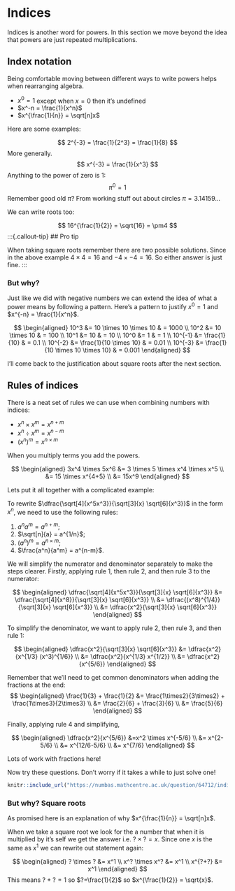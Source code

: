 # Indices

Indices is another word for powers. In this section we move beyond the idea that powers are just repeated multiplications. 

## Index notation

Being comfortable moving between different ways to write powers helps when rearranging algebra.

:::{.callout-note}
* $x^0 = 1$ except when $x=0$ then it's undefined
* $x^-n = \frac{1}{x^n}$
* $x^{\frac{1}{n}} = \sqrt[n]x$
:::

Here are some examples:

$$
2^{-3} = \frac{1}{2^3} = \frac{1}{8}
$$
More generally.
$$
x^{-3} = \frac{1}{x^3}
$$
Anything to the power of zero is $1$:
$$
\pi^0 = 1
$$
Remember good old $\pi$? From working stuff out about circles $\pi = 3.14159...$

We can write roots too:

$$
16^{\frac{1}{2}} = \sqrt{16} = \pm4
$$
:::{.callout-tip}
## Pro tip

When taking square roots remember there are two possible solutions. Since in the above example $4 \times 4 = 16$ and  $-4 \times -4 = 16$. So either answer is just fine.
:::

### But why?

Just like we did with negative numbers we can extend the idea of what a power means by following a pattern. Here's a pattern to justify $x^0 = 1$ and $x^{-n} = \frac{1}{x^n}$.

$$
\begin{aligned} 10^3 &= 10 \times 10 \times 10 & = 1000 \\
10^2 &= 10 \times 10 & = 100 \\
10^1 &= 10 & = 10 \\
10^0 &= 1 & = 1 \\
10^{-1} &= \frac{1}{10} & = 0.1 \\
10^{-2} &= \frac{1}{10 \times 10} & = 0.01 \\
10^{-3} &= \frac{1}{10 \times 10 \times 10} & = 0.001 
\end{aligned}
$$

I'll come back to the justification about square roots after the next section.

## Rules of indices

There is a neat set of rules we can use when combining numbers with indices:

:::{.callout-note}
* $x^n \times x^m = x^{n+m}$
* $x^n \div x^m = x^{n-m}$
* $(x^n)^m = x^{n \times m}$
:::

When you multiply terms you add the powers.

$$
\begin{aligned} 3x^4 \times 5x^6 &= 3 \times 5 \times x^4 \times x^5 \\
&= 15 \times x^{4+5} \\
&= 15x^9
\end{aligned}
$$

Lets put it all together with a complicated example:

To rewrite $\dfrac{\sqrt[4]{x^5x^3}}{\sqrt[3]{x} \sqrt[6]{x^3}}$ in the form $x^n$, we need to use the following rules:

1. $a^n a^m = a^{n+m}$;
2. $\sqrt[n]{a} = a^{1/n}$;
3. $\left(a^n\right)^m = a^{n \times m}$;
4. $\frac{a^n}{a^m} = a^{n-m}$.

We will simplify the numerator and denominator separately to make the steps clearer. Firstly, applying rule 1, then rule 2, and then rule 3 to the numerator:

$$
\begin{aligned} \dfrac{\sqrt[4]{x^5x^3}}{\sqrt[3]{x} \sqrt[6]{x^3}} &= \dfrac{\sqrt[4]{x^8}}{\sqrt[3]{x} \sqrt[6]{x^3}} \\
 &= \dfrac{(x^8)^{1/4}}{\sqrt[3]{x} \sqrt[6]{x^3}} \\
 &= \dfrac{x^2}{\sqrt[3]{x} \sqrt[6]{x^3}}
\end{aligned}
$$

To simplify the denominator, we want to apply rule 2, then rule 3, and then rule 1:

$$
\begin{aligned} \dfrac{x^2}{\sqrt[3]{x} \sqrt[6]{x^3}} &= \dfrac{x^2}{x^{1/3} (x^3)^{1/6}} \\
 &= \dfrac{x^2}{x^{1/3} x^{1/2}} \\
 &= \dfrac{x^2}{x^{5/6}}
\end{aligned}
$$

Remember that we'll need to get common denominators when adding the fractions at the end:
$$
\begin{aligned} \frac{1}{3} + \frac{1}{2} &= \frac{1\times2}{3\times2}  + \frac{1\times3}{2\times3} \\
&= \frac{2}{6}  + \frac{3}{6} \\
&= \frac{5}{6}
\end{aligned}
$$

Finally, applying rule 4 and simplifying, 

$$
\begin{aligned} \dfrac{x^2}{x^{5/6}} &=x^2 \times x^{-5/6} \\
 &= x^{2-5/6} \\
 &= x^{12/6-5/6} \\
 &= x^{7/6}
\end{aligned}
$$

Lots of work with fractions here! 

Now try these questions. Don't worry if it takes a while to just solve one!

```r
knitr::include_url("https://numbas.mathcentre.ac.uk/question/64712/indices-change-of-notation-3/embed/?token=246845ab-e1ea-4745-9106-5750be81ed2c", height="800px")
```

### But why? Square roots

As promised here is an explanation of why $x^{\frac{1}{n}} = \sqrt[n]x$.

When we take a square root we look for the a number that when it is multiplied by it's self we get the answer i.e. $? \times ? = x$. Since one $x$ is the same as $x^1$ we can rewrite out statement again:

$$
\begin{aligned} ? \times ? &= x^1 \\
x^? \times x^? &= x^1 \\
x^{?+?} &= x^1
\end{aligned}
$$
This means $? + ? = 1$ so $?=\frac{1}{2}$ so $x^{\frac{1}{2}} = \sqrt{x}$.
